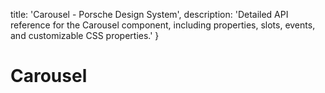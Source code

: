
  title: 'Carousel - Porsche Design System',
  description: 'Detailed API reference for the Carousel component, including properties, slots, events, and customizable CSS properties.'
}

# Carousel <ComponentStatus tagName="p-carousel"></ComponentStatus>

<ComponentApi tagName="p-carousel" />